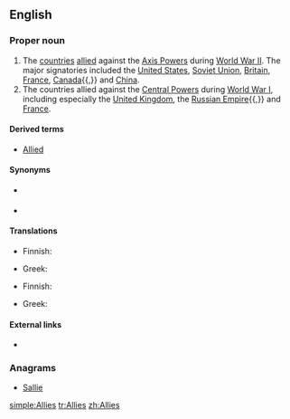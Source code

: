 {{also|allies}}
==English==
{{wikipedia}}
===Proper noun===
{{en-proper noun}}

# The [[country|countries]] [[allied]] against the [[Axis Powers]] during [[World War II]]. The major signatories included the [[United States]], [[Soviet Union]], [[Britain]], [[France]], [[Canada]]{{,}} and [[China]].
# The countries allied against the [[Central Powers]] during [[World War I]], including especially the [[United Kingdom]], the [[Russian Empire]]{{,}} and [[France]].

====Derived terms====
* [[Allied]]

====Synonyms====
* {{sense|both senses}} {{pedlink|Allied Powers}}
* {{sense|World War I}} {{pedlink|Entente Allies}}

====Translations====
{{trans-top|in WWII}}
* Finnish: {{t-|fi|liittoutuneet}}
{{trans-mid}}
* Greek: {{t-|el|Σύμμαχοι|m|p|tr=Sýmmachoi|sc=Grek}}
{{trans-bottom}}

{{trans-top|in WWI}}
* Finnish: {{t-|fi|liittoutuneet}}
{{trans-mid}}
* Greek: {{t-|el|Σύμμαχοι|m|p|tr=Sýmmachoi|sc=Grek}}
{{trans-bottom}}

====External links====
* {{pedia}}

===Anagrams===
* [[Sallie#English|Sallie]]

[[simple:Allies]]
[[tr:Allies]]
[[zh:Allies]]